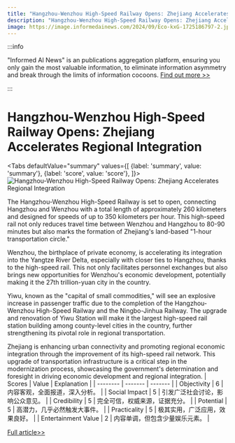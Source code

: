 ```yaml
---
title: "Hangzhou-Wenzhou High-Speed Railway Opens: Zhejiang Accelerates Regional Integration"
description: "Hangzhou-Wenzhou High-Speed Railway Opens: Zhejiang Accelerates Regional Integration"
image: https://image.informedainews.com/2024/09/Eco-kxG-1725186797-2.jpg
---
```



:::info

"Informed AI News" is an publications aggregation platform, ensuring you only gain the most valuable information, to eliminate information asymmetry and break through the limits of information cocoons.  [Find out more >>](/)

:::

# Hangzhou-Wenzhou High-Speed Railway Opens: Zhejiang Accelerates Regional Integration


<Tabs
	defaultValue="summary"
	values={[
	{label: 'summary', value: 'summary'},
	{label: 'score', value: 'score'},
]}>
<TabItem value="summary">
<img
  src="https://image.informedainews.com/2024/09/Eco-kxG-1725186797-2.jpg"
  alt="Hangzhou-Wenzhou High-Speed Railway Opens: Zhejiang Accelerates Regional Integration"
/>



The Hangzhou-Wenzhou High-Speed Railway is set to open, connecting Hangzhou and Wenzhou with a total length of approximately 260 kilometers and designed for speeds of up to 350 kilometers per hour. This high-speed rail not only reduces travel time between Wenzhou and Hangzhou to 80-90 minutes but also marks the formation of Zhejiang's land-based "1-hour transportation circle."

Wenzhou, the birthplace of private economy, is accelerating its integration into the Yangtze River Delta, especially with closer ties to Hangzhou, thanks to the high-speed rail. This not only facilitates personnel exchanges but also brings new opportunities for Wenzhou's economic development, potentially making it the 27th trillion-yuan city in the country.

Yiwu, known as the "capital of small commodities," will see an explosive increase in passenger traffic due to the completion of the Hangzhou-Wenzhou High-Speed Railway and the Ningbo-Jinhua Railway. The upgrade and renovation of Yiwu Station will make it the largest high-speed rail station building among county-level cities in the country, further strengthening its pivotal role in regional transportation.

Zhejiang is enhancing urban connectivity and promoting regional economic integration through the improvement of its high-speed rail network. This upgrade of transportation infrastructure is a critical step in the modernization process, showcasing the government's determination and foresight in driving economic development and regional integration.
</TabItem>
<TabItem value="score">
	| Scores     | Value   | Explanation |
	| -------- | ------- | ------- |
	| Objectivity  | 6    | 内容客观，全面报道，深入分析。    |
	| Social Impact | 5     | 引发广泛社会讨论，影响公众意见。    |
	| Credibility    | 5    | 完全可信，权威来源，证据充分。    |
	| Potential    | 5    | 高潜力，几乎必然触发大事件。    |
	| Practicality    | 5    | 极其实用，广泛应用，效果良好。    |
	| Entertainment Value    | 2    | 内容单调，但包含少量娱乐元素。    |
</TabItem>
</Tabs>

[Full article>>](https://www.thepaper.cn/newsDetail_forward_28589556)

